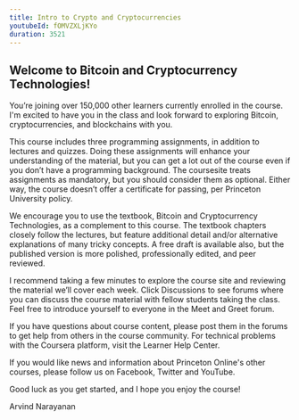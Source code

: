 ```yaml
---
title: Intro to Crypto and Cryptocurrencies
youtubeId: fOMVZXLjKYo
duration: 3521
---
```


## Welcome to Bitcoin and Cryptocurrency Technologies!

You’re joining over 150,000 other learners currently enrolled in the course. I'm excited to have you in the class and look forward to exploring Bitcoin, cryptocurrencies, and blockchains with you.

This course includes three programming assignments, in addition to lectures and quizzes. Doing these assignments will enhance your understanding of the material, but you can get a lot out of the course even if you don’t have a programming background. The coursesite treats assignments as mandatory, but you should consider them as optional. Either way, the course doesn’t offer a certificate for passing, per Princeton University policy.

We encourage you to use the textbook, Bitcoin and Cryptocurrency Technologies, as a complement to this course. The textbook chapters closely follow the lectures, but feature additional detail and/or alternative explanations of many tricky concepts. A free draft is available also, but the published version is more polished, professionally edited, and peer reviewed.

I recommend taking a few minutes to explore the course site and reviewing the material we’ll cover each week. Click Discussions to see forums where you can discuss the course material with fellow students taking the class. Feel free to introduce yourself to everyone in the Meet and Greet forum.

If you have questions about course content, please post them in the forums to get help from others in the course community. For technical problems with the Coursera platform, visit the Learner Help Center.

If you would like news and information about Princeton Online's other courses, please follow us on Facebook, Twitter and YouTube.

Good luck as you get started, and I hope you enjoy the course!

Arvind Narayanan